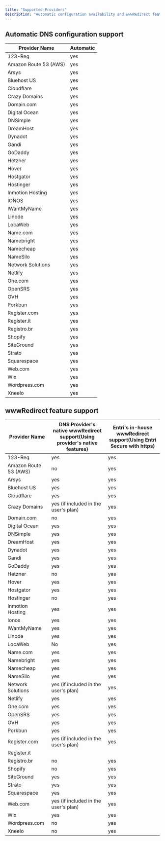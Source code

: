 ```yaml
---
title: "Supported Providers"
description: "Automatic configuration availability and wwwRedirect feature availability"
---
```


## Automatic DNS configuration support

| Provider Name         | Automatic |
| --------------------- | --------- |
| 123-Reg               | yes       |
| Amazon Route 53 (AWS) | yes       |
| Arsys                 | yes       |
| Bluehost US           | yes       |
| Cloudflare            | yes       |
| Crazy Domains         | yes       |
| Domain.com            | yes       |
| Digital Ocean         | yes       |
| DNSimple              | yes       |
| DreamHost             | yes       |
| Dynadot               | yes       |
| Gandi                 | yes       |
| GoDaddy               | yes       |
| Hetzner               | yes       |
| Hover                 | yes       |
| Hostgator             | yes       |
| Hostinger             | yes       |
| Inmotion Hosting      | yes       |
| IONOS                 | yes       |
| IWantMyName           | yes       |
| Linode                | yes       |
| LocaWeb               | yes       |
| Name.com              | yes       |
| Namebright            | yes       |
| Namecheap             | yes       |
| NameSilo              | yes       |
| Network Solutions     | yes       |
| Netlify               | yes       |
| One.com               | yes       |
| OpenSRS               | yes       |
| OVH                   | yes       |
| Porkbun               | yes       |
| Register.com          | yes       |
| Register.it           | yes       |
| Registro.br           | yes       |
| Shopify               | yes       |
| SiteGround            | yes       |
| Strato                | yes       |
| Squarespace           | yes       |
| Web.com               | yes       |
| Wix                   | yes       |
| Wordpress.com         | yes       |
| Xneelo                | yes       |

## wwwRedirect feature support

| Provider Name         | DNS Provider's native wwwRedirect support(Using provider's native features) | Entri's in-house wwwRedirect support(Using Entri Secure with https) |
| --------------------- | --------------------------------------------------------------------------- | ------------------------------------------------------------------- |
| 123-Reg               | yes                                                                         | yes                                                                 |
| Amazon Route 53 (AWS) | no                                                                          | yes                                                                 |
| Arsys                 | yes                                                                         | yes                                                                 |
| Bluehost US           | yes                                                                         | yes                                                                 |
| Cloudflare            | yes                                                                         | yes                                                                 |
| Crazy Domains         | yes (if included in the user's plan)                                        | yes                                                                 |
| Domain.com            | no                                                                          | yes                                                                 |
| Digital Ocean         | yes                                                                         | yes                                                                 |
| DNSimple              | yes                                                                         | yes                                                                 |
| DreamHost             | yes                                                                         | yes                                                                 |
| Dynadot               | yes                                                                         | yes                                                                 |
| Gandi                 | yes                                                                         | yes                                                                 |
| GoDaddy               | yes                                                                         | yes                                                                 |
| Hetzner               | no                                                                          | yes                                                                 |
| Hover                 | yes                                                                         | yes                                                                 |
| Hostgator             | yes                                                                         | yes                                                                 |
| Hostinger             | no                                                                          | yes                                                                 |
| Inmotion Hosting      | yes                                                                         | yes                                                                 |
| Ionos                 | yes                                                                         | yes                                                                 |
| IWantMyName           | yes                                                                         | yes                                                                 |
| Linode                | yes                                                                         | yes                                                                 |
| LocaWeb               | No                                                                          | yes                                                                 |
| Name.com              | yes                                                                         | yes                                                                 |
| Namebright            | yes                                                                         | yes                                                                 |
| Namecheap             | yes                                                                         | yes                                                                 |
| NameSilo              | yes                                                                         | yes                                                                 |
| Network Solutions     | yes (if included in the user's plan)                                        | yes                                                                 |
| Netlify               | yes                                                                         | yes                                                                 |
| One.com               | yes                                                                         | yes                                                                 |
| OpenSRS               | yes                                                                         | yes                                                                 |
| OVH                   | yes                                                                         | yes                                                                 |
| Porkbun               | yes                                                                         | yes                                                                 |
| Register.com          | yes (if included in the user's plan)                                        | yes                                                                 |
| Register.it           |                                                                             |                                                                     |
| Registro.br           | no                                                                          | yes                                                                 |
| Shopify               | no                                                                          | yes                                                                 |
| SiteGround            | yes                                                                         | yes                                                                 |
| Strato                | yes                                                                         | yes                                                                 |
| Squarespace           | yes                                                                         | yes                                                                 |
| Web.com               | yes (if included in the user's plan)                                        | yes                                                                 |
| Wix                   | yes                                                                         | yes                                                                 |
| Wordpress.com         | no                                                                          | yes                                                                 |
| Xneelo                | no                                                                          | yes                                                                 |